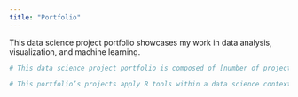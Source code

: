 ```yaml
---
title: "Portfolio"
---
```


This data science project portfolio showcases my work in data analysis, visualization, and machine learning.

```r
# This data science project portfolio is composed of [number of projects] projects covering the full spectrum of the data science process.

# This portfolio’s projects apply R tools within a data science context to provide value to agriculture and biotech businesses using [targeted tools, algorithms, and techniques].
```

